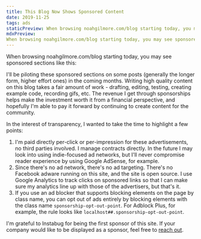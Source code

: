 ```yaml
---
title: This Blog Now Shows Sponsored Content
date: 2019-11-25
tags: ads
staticPreview: When browsing noahgilmore.com/blog starting today, you may see sponsored sections like this...
mdxPreview:
When browsing noahgilmore.com/blog starting today, you may see sponsored sections like this...
---
```


When browsing noahgilmore.com/blog starting today, you may see sponsored sections like this:

<Instabug />

I'll be piloting these sponsored sections on some posts (generally the longer form, higher effort ones) in the coming months. Writing high quality content on this blog takes a fair amount of work - drafting, editing, testing, creating example code, recording gifs, etc. The revenue I get through sponsorships helps make the investment worth it from a financial perspective, and hopefully I'm able to pay it forward by continuing to create content for the community.

In the interest of transparency, I wanted to take the time to highlight a few points:

1. I'm paid directly per-click or per-impression for these advertisements, no third parties involved. I manage contracts directly. In the future I may look into using indie-focused ad networks, but I'll never compromise reader experience by using Google AdSense, for example.
2. Since there's no ad network, there's no ad targeting. There's no Facebook adware running on this site, and the site is open source. I use Google Analytics to track clicks on sponsored links so that I can make sure my analytics line up with those of the advertisers, but that's it.
3. If you use an ad blocker that supports blocking elements on the page by class name, you can opt out of ads entirely by blocking elements with the class name `sponsorship-opt-out-point`. For Adblock Plus, for example, the rule looks like `localhost##.sponsorship-opt-out-point`.

I'm grateful to Instabug for being the first sponsor of this site. If your company would like to be displayed as a sponsor, feel free to [reach out](mailto:noah@noahgilmore.com).